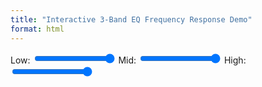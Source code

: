 ```yaml
---
title: "Interactive 3-Band EQ Frequency Response Demo"
format: html
---
```


<div>
  <label>Low: <input type="range" id="lowSlider" min="0" max="1" step="0.01" value="1"></label>
  <label>Mid: <input type="range" id="midSlider" min="0" max="1" step="0.01" value="1"></label>
  <label>High: <input type="range" id="highSlider" min="0" max="1" step="0.01" value="1"></label>
</div>

<div id="eqPlot" style="width:100%;height:500px;"></div>

<script src="https://cdn.plot.ly/plotly-latest.min.js"></script>
<script src="https://cdnjs.cloudflare.com/ajax/libs/mathjs/11.12.0/math.min.js"></script>
<script>
// Constants
const FS = 48000;
const Q = 0.707;
const MAX_CUT_DB = 15;

// Conversion helpers
function potToGainDB(pot) { return -MAX_CUT_DB*(1-pot); }
function dbToAmplitude(db) { return Math.pow(10, db/40); }

// Low-shelf coefficients
function lowShelfCoeffs(pot) {
  const gainDB = potToGainDB(pot);
  const A = dbToAmplitude(gainDB);
  const w0 = 2*Math.PI*400/FS;
  const alpha = Math.sin(w0)/(2*Q);
  const cosw0 = Math.cos(w0);
  const b0 = A*((A+1)-(A-1)*cosw0 + 2*Math.sqrt(A)*alpha);
  const b1 = 2*A*((A-1)-(A+1)*cosw0);
  const b2 = A*((A+1)-(A-1)*cosw0 - 2*Math.sqrt(A)*alpha);
  const a0 = (A+1)+(A-1)*cosw0 + 2*Math.sqrt(A)*alpha;
  const a1 = -2*((A-1)+(A+1)*cosw0);
  const a2 = (A+1)+(A-1)*cosw0 - 2*Math.sqrt(A)*alpha;
  return {b:[b0/a0,b1/a0,b2/a0], a:[a1/a0,a2/a0]};
}

// Mid-peaking coefficients
function midPeakingCoeffs(pot) {
  const gainDB = potToGainDB(pot);
  const A = dbToAmplitude(gainDB);
  const w0 = 2*Math.PI*1000/FS;
  const alpha = Math.sin(w0)/(2*Q);
  const cosw0 = Math.cos(w0);
  const b0 = 1+alpha*A;
  const b1 = -2*cosw0;
  const b2 = 1-alpha*A;
  const a0 = 1+alpha/A;
  const a1 = -2*cosw0;
  const a2 = 1-alpha/A;
  return {b:[b0/a0,b1/a0,b2/a0], a:[a1/a0,a2/a0]};
}

// High-shelf coefficients
function highShelfCoeffs(pot) {
  const gainDB = potToGainDB(pot);
  const A = dbToAmplitude(gainDB);
  const w0 = 2*Math.PI*2000/FS;
  const alpha = Math.sin(w0)/(2*Q);
  const cosw0 = Math.cos(w0);
  const b0 = A*((A+1)+(A-1)*cosw0 + 2*Math.sqrt(A)*alpha);
  const b1 = -2*A*((A-1)+(A+1)*cosw0);
  const b2 = A*((A+1)+(A-1)*cosw0 - 2*Math.sqrt(A)*alpha);
  const a0 = (A+1)-(A-1)*cosw0 + 2*Math.sqrt(A)*alpha;
  const a1 = 2*((A-1)-(A+1)*cosw0);
  const a2 = (A+1)-(A-1)*cosw0 - 2*Math.sqrt(A)*alpha;
  return {b:[b0/a0,b1/a0,b2/a0], a:[a1/a0,a2/a0]};
}

// Frequency response using Math.js complex numbers
function computeTotal(low, mid, high) {
  const L = lowShelfCoeffs(low);
  const M = midPeakingCoeffs(mid);
  const H = highShelfCoeffs(high);
  const n = 512;
  const w = Array.from({length:n}, (_,i)=> 20*Math.pow(FS/2/20,i/(n-1)));
  const h = w.map(f=>{
    const z = math.exp(math.complex(0, 2*Math.PI*f/FS));
    function hz(b,a){
      const num = math.add(math.add(b[0], math.divide(b[1], z)), math.divide(b[2], math.pow(z,2)));
      const den = math.add(math.add(1, math.divide(a[0], z)), math.divide(a[1], math.pow(z,2)));
      return math.abs(math.divide(num,den));
    }
    return 20*Math.log10(hz(L.b,L.a) * hz(M.b,M.a) * hz(H.b,H.a));
  });
  return [w,h];
}

// Initial plot
let low=1, mid=1, high=1;
let [x,y] = computeTotal(low,mid,high);
Plotly.newPlot('eqPlot', [{x:x, y:y, type:'scatter', mode:'lines'}], {
  xaxis:{type:'log', title:'Frequency (Hz)'},
  yaxis:{title:'Magnitude (dB)', range:[-18,3]},
  title:'Interactive 3-Band EQ'
});

// Slider updates
document.getElementById('lowSlider').addEventListener('input', e=>{low=parseFloat(e.target.value); updatePlot();});
document.getElementById('midSlider').addEventListener('input', e=>{mid=parseFloat(e.target.value); updatePlot();});
document.getElementById('highSlider').addEventListener('input', e=>{high=parseFloat(e.target.value); updatePlot();});

function updatePlot(){
  let [x,y] = computeTotal(low,mid,high);
  Plotly.update('eqPlot',{x:[x],y:[y]});
}
</script>
